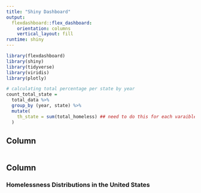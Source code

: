 ```yaml
---
title: "Shiny Dashboard"
output: 
  flexdashboard::flex_dashboard:
    orientation: columns
    vertical_layout: fill
runtime: shiny
---
```


```r
library(flexdashboard)
library(shiny)
library(tidyverse)
library(viridis)
library(plotly)
```

```r
# calculating total percentage per state by year
count_total_state = 
  total_data %>% 
  group_by (year, state) %>% 
  mutate(
    th_state = sum(total_homeless) ## need to do this for each varaible of interest, then get breakdown of other variables based on state's overall percentage
  )
```

Column {.sidebar}
-----------------------------------------------------------------------

```r

```

Column {data-width=1000}
-----------------------------------------------------------------------

### Homelessness Distributions in the United States




